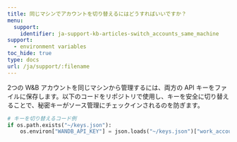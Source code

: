 ---
title: 同じマシンでアカウントを切り替えるにはどうすればいいですか？
menu:
  support:
    identifier: ja-support-kb-articles-switch_accounts_same_machine
support:
  - environment variables
toc_hide: true
type: docs
url: /ja/support/:filename
---
2つの W&B アカウントを同じマシンから管理するには、両方の API キーをファイルに保存します。以下のコードをリポジトリで使用し、キーを安全に切り替えることで、秘密キーがソース管理にチェックインされるのを防ぎます。

```python
# キーを切り替えるコード例
if os.path.exists("~/keys.json"):
    os.environ["WANDB_API_KEY"] = json.loads("~/keys.json")["work_account"]
```